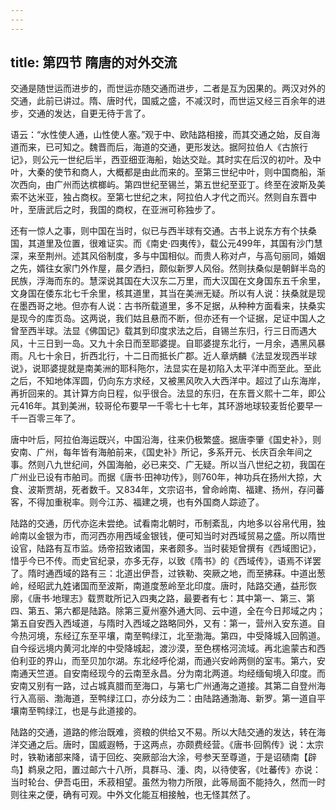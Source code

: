 ```yaml
---
---
---
```

title: 第四节 隋唐的对外交流
---




交通是随世运而进步的，而世运亦随交通而进步，二者是互为因果的。两汉对外的交通，此前已讲过。隋、唐时代，国威之盛，不减汉时，而世运又经三百余年的进步，交通的发达，自更无待于言了。

语云：“水性使人通，山性使人塞。”观于中、欧陆路相接，而其交通之始，反自海道而来，已可知之。魏晋而后，海道的交通，更形发达。据阿拉伯人《古旅行记》，则公元一世纪后半，西亚细亚海船，始达交趾。其时实在后汉的初叶。及中叶，大秦的使节和商人，大概都是由此而来的。至第三世纪中叶，则中国商船，渐次西向，由广州而达槟榔屿。第四世纪至锡兰，第五世纪至亚丁。终至在波斯及美索不达米亚，独占商权。至第七世纪之末，阿拉伯人才代之而兴。然则自东晋中叶，至唐武后之时，我国的商权，在亚洲可称独步了。

还有一惊人之事，则中国在当时，似已与西半球有交通。古书上说东方有个扶桑国，其道里及位置，很难证实。而《南史·四夷传》，载公元499年，其国有沙门慧深，来至荆州。述其风俗制度，多与中国相似。而贵人称对卢，与高句丽同，婚姻之先，婿往女家门外作屋，晨夕洒扫，颇似新罗人风俗。然则扶桑似是朝鲜半岛的民族，浮海而东的。慧深说其国在大汉东二万里，而大汉国在文身国东五千余里，文身国在倭东北七千余里，核其道里，其当在美洲无疑。所以有人说：扶桑就是现在墨西哥之地。但亦有人说：古书所载道里，多不足据，从种种方面看来，扶桑实是现今的库页岛。这两说，我们姑且悬而不断，但亦还有一个证据，足证中国人之曾至西半球。法显《佛国记》载其到印度求法之后，自锡兰东归，行三日而遇大风，十三日到一岛。又九十余日而至耶婆提。自耶婆提东北行，一月余，遇黑风暴雨。凡七十余日，折西北行，十二日而抵长广郡。近人章炳麟《法显发现西半球说》，说耶婆提就是南美洲的耶科陁尔，法显实在是初陷入太平洋中而至此。至此之后，不知地体浑圆，仍向东方求经，又被黑风吹入大西洋中。超过了山东海岸，再折回来的。其计算方向日程，似乎很合。法显的东归，在东晋义熙十二年，即公元416年。其到美洲，较哥伦布要早一千零七十七年，其环游地球较麦哲伦要早一千一百零三年了。

唐中叶后，阿拉伯海运既兴，中国沿海，往来仍极繁盛。据唐李肇《国史补》，则安南、广州，每年皆有海舶前来，《国史补》所记，多系开元、长庆百余年间之事。然则八九世纪间，外国海舶，必已来交、广无疑。所以当八世纪之初，我国在广州业已设有市舶司。而据《唐书·田神功传》，则760年，神功兵在扬州大掠，大食、波斯贾胡，死者数千。又834年，文宗诏书，曾命岭南、福建、扬州，存问蕃客，不得加重税率。则今江苏、福建之境，也有外国商人踪迹了。

陆路的交通，历代亦迄未尝绝。试看南北朝时，币制紊乱，内地多以谷帛代用，独岭南以金银为市，而河西亦用西域金银钱，便可知当时对西域贸易之盛。所以隋世设官，陆路有互市监。炀帝招致诸国，来者颇多。当时裴矩曾撰有《西域图记》，惜乎今已不传。而史官纪录，亦多无存，以致《隋书》的《西域传》，语焉不详罢了。隋时通西域的路有三：北道出伊吾，过铁勒、突厥之地，而至拂菻。中道出葱岭，经昭武九姓诸国而至波斯，南道度葱岭至北印度。唐时，陆路交通，益形恢廓，《唐书·地理志》载贾耽所记入四夷之路，最要者有七：其中第一、第三、第四、第五、第六都是陆路。除第三夏州塞外通大同、云中道，全在今日邦域之内；第五自安西入西域道，与隋时入西域之路略同外，又有：第一，营州入安东道。自今热河境，东经辽东至平壤，南至鸭绿江，北至渤海。第四，中受降城入回鹘道。自今绥远境内黄河北岸的中受降城起，渡沙漠，至色楞格河流域。再北逾蒙古和西伯利亚的界山，而至贝加尔湖。东北经呼伦湖，而通兴安岭两侧的室韦。第六，安南通天竺道。自安南经现今的云南至永昌。分为南北两道。均经缅甸境入印度。而安南又别有一路，过占城真腊而至海口，与第七广州通海之道接。其第二自登州海行入高丽、渤海道，至鸭绿江口，亦分歧为二：由陆路通渤海、新罗。第一道自平壤南至鸭绿江，也是与此道接的。

陆路的交通，道路的修治既难，资粮的供给又不易。所以大陆交通的发达，转在海洋交通之后。唐时，国威遐畅，于这两点，亦颇费经营。《唐书·回鹘传》说：太宗时，铁勒诸部来降，请于回纥、突厥部治大涂，号参天至尊道，于是诏碛南【辟鸟】鹈泉之阳，置过邮六十八所，具群马、湩、肉，以待使客，《吐蕃传》亦说：当时轮台、伊吾屯田，禾菽相望。虽然为物力所限，此等局面不能持久，然而一时则往来之便，确有可观。中外文化能互相接触，也无怪其然了。